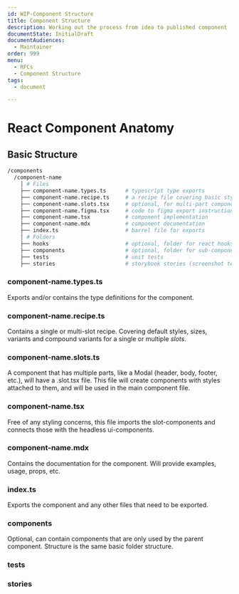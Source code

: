 ```yaml
---
id: WIP-Component Structure
title: Component Structure
description: Working out the process from idea to published component
documentState: InitialDraft
documentAudiences:
  - Maintainer
order: 999
menu:
  - RFCs
  - Component Structure
tags:
  - document

---
```


# React Component Anatomy

## Basic Structure

```bash
/components
  /component-name
    │ # Files
    ├── component-name.types.ts      # typescript type exports
    ├── component-name.recipe.ts     # a recipe file covering basic styles, sizes & variants
    ├── component-name.slots.tsx     # optional, for multi-part components
    ├── component-name.figma.tsx     # code to figma export instructions/definition
    ├── component-name.tsx           # component implementation
    ├── component-name.mdx           # component documentation
    ├── index.ts                     # barrel file for exports
    │ # Folders
    ├── hooks                        # optional, folder for react hooks
    ├── components                   # optional, folder for sub-components
    ├── tests                        # unit tests
    ├── stories                      # storybook stories (screenshot tests)
```

### component-name.types.ts

Exports and/or contains the type definitions for the component.

### component-name.recipe.ts

Contains a single or multi-slot recipe. Covering default styles, sizes, variants and
compound variants for a single or multiple _slots_.

### component-name.slots.ts

A component that has multiple parts, like a Modal (header, body, footer, etc.), will have a .slot.tsx file.
This file will create components with styles attached to them, and will be used in the main component file.

### component-name.tsx

Free of any styling concerns, this file imports the slot-components and connects those
with the headless ui-components.

### component-name.mdx

Contains the documentation for the component. Will provide examples, usage, props, etc.

### index.ts

Exports the component and any other files that need to be exported.

### components

Optional, can contain components that are only used by the parent component.
Structure is the same basic folder structure.

### tests

### stories